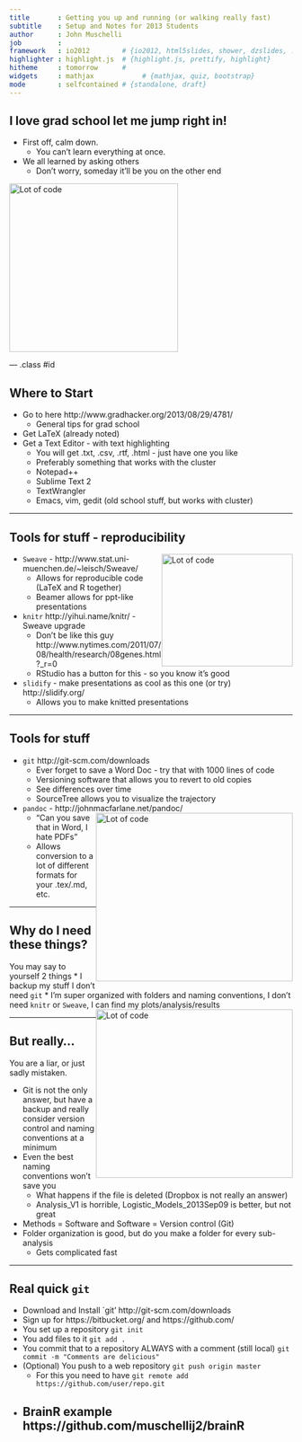 ```yaml
---
title       : Getting you up and running (or walking really fast)
subtitle    : Setup and Notes for 2013 Students
author      : John Muschelli
job         : 
framework   : io2012        # {io2012, html5slides, shower, dzslides, ...}
highlighter : highlight.js  # {highlight.js, prettify, highlight}
hitheme     : tomorrow      # 
widgets     : mathjax            # {mathjax, quiz, bootstrap}
mode        : selfcontained # {standalone, draft}
---
```


## I love grad school let me jump right in!

* First off, calm down.
    * You can't learn everything at once.

* We all learned by asking others
    * Don't worry, someday it'll be you on the other end

<img src="Attached_GF.jpg" style="width:300px; height:300px; float:center;" alt="Lot of code" >

--- .class #id 

## Where to Start

* Go to here http://www.gradhacker.org/2013/08/29/4781/
    * General tips for grad school
* Get LaTeX (already noted)
* Get a Text Editor - with text highlighting
   * You will get .txt, .csv, .rtf, .html - just have one you like
   * Preferably something that works with the cluster
   * Notepad++
   * Sublime Text 2
   * TextWrangler
   * Emacs, vim, gedit (old school stuff, but works with cluster)

---

## Tools for stuff - reproducibility
<img src="ppt.jpg" style="width:233px; height:200px; float:right;" alt="Lot of code" >

* `Sweave` - http://www.stat.uni-muenchen.de/~leisch/Sweave/
     * Allows for reproducible code (LaTeX and R together)
     * Beamer allows for ppt-like presentations
* `knitr` http://yihui.name/knitr/ - Sweave upgrade 
    * Don't be like this guy http://www.nytimes.com/2011/07/08/health/research/08genes.html?_r=0
    * RStudio has a button for this - so you know it's good
* `slidify` - make presentations as cool as this one (or try) http://slidify.org/
    * Allows you to make knitted presentations


---

## Tools for stuff

* `git`  http://git-scm.com/downloads
    * Ever forget to save a Word Doc - try that with 1000 lines of code
    * Versioning software that allows you to revert to old copies
    * See differences over time
    * SourceTree allows you to visualize the trajectory
* `pandoc` - http://johnmacfarlane.net/pandoc/ <img src="pandoc.jpg" style="width:350px; height:300px; float:right;" alt="Lot of code" >
    * "Can you save that in Word, I hate PDFs" 
    * Allows conversion to a lot of different formats for your .tex/.md, etc.

---

## Why do I need these things?

You may say to yourself 2 things
* I backup my stuff I don't need `git`
* I'm super organized with folders and naming conventions, I don't need `knitr` or `Sweave`, I can find my plots/analysis/results
<img src="organized.jpg" style="width:350px; height:300px; float:right;" alt="Lot of code" >

---

## But really...

<div class="theorem">
You are a liar, or just sadly mistaken.
</div>

* Git is not the only answer, but have a backup and really consider version control and naming conventions at a minimum
* Even the best naming conventions won't save you
    * What happens if the file is deleted (Dropbox is not really an answer)
    * Analysis_V1 is horrible, Logistic_Models_2013Sep09 is better, but not great
* Methods = Software and Software = Version control (Git)
* Folder organization is good, but do you make a folder for every sub-analysis
    * Gets complicated fast

---

## Real quick `git`

* Download and Install `git' http://git-scm.com/downloads
* Sign up for https://bitbucket.org/ and https://github.com/
* You set up a repository `git init`
* You add files to it `git add .`
* You commit that to a repository ALWAYS with a comment (still local) `git commit -m "Comments are delicious"`
* (Optional) You push to a web repository `git push origin master`
    * For this you need to have `git remote add https://github.com/user/repo.git`
* BrainR example https://github.com/muschellij2/brainR
---

